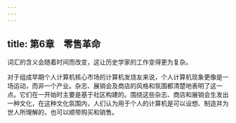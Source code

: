 ```yaml
---
---
---
```

title: 第6章　零售革命
---




词汇的含义会随着时间而改变，这让历史学家的工作变得更为复杂。

对于组成早期个人计算机核心市场的计算机发烧友来说，个人计算机现象更像是一场运动，而非一个产业。杂志、展销会及商店的风格和氛围都清楚地表明了这一点。它们在一开始时主要是基于社区构建的。围绕这些杂志、商店和展销会生发出一种文化，在这种文化氛围内，人们认为用于个人的计算机是可以设想、制造并为世人所理解的，也可以顺带购买和销售。